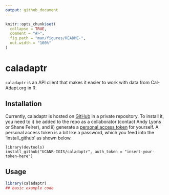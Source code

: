 ```yaml
---
output: github_document
---
```


<!-- README.md is generated from README.Rmd. Please edit that file -->

```r
knitr::opts_chunk$set(
  collapse = TRUE,
  comment = "#>",
  fig.path = "man/figures/README-",
  out.width = "100%"
)
```

# caladaptr

<!-- badges: start -->
<!-- badges: end -->

`caladaptr` is an API client that makes it easier to work with data from Cal-Adapt.org in R.

## Installation

Currently, caladaptr is hosted on [GitHub](https://github.com/UCANR-IGIS/caladaptr){target="_blank" rel="noopener"} in a private repository. To install it, you need to i) be added to the repo as a collaborator (contact Andy Lyons or Shane Feirer), and ii) generate a [personal access token](https://github.com/settings/tokens){target="_blank" rel="noopener"} for yourself. A personal access token is a bit like a password, which you feed into the 'install_github' as shown below.


```
library(devtools)
install_github("UCANR-IGIS/caladaptr", auth_token = "insert-your-token-here")
```

## Usage

```r
library(caladaptr)
## basic example code
```

